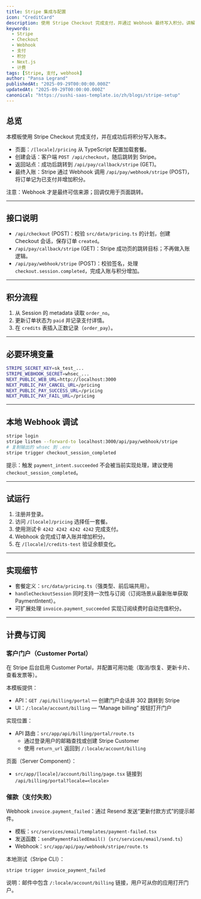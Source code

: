 ```yaml
---
title: Stripe 集成与配置
icon: "CreditCard"
description: 使用 Stripe Checkout 完成支付，并通过 Webhook 最终写入积分。讲解环境变量配置、会话创建、回调处理以及签名 Webhook 的验证与处理。
keywords:
  - Stripe
  - Checkout
  - Webhook
  - 支付
  - 积分
  - Next.js
  - 计费
tags: [Stripe, 支付, webhook]
author: "Pansa Legrand"
publishedAt: "2025-09-29T00:00:00.000Z"
updatedAt: "2025-09-29T00:00:00.000Z"
canonical: "https://sushi-saas-template.io/zh/blogs/stripe-setup"
---
```


## 总览

本模板使用 Stripe Checkout 完成支付，并在成功后将积分写入账本。

- 页面：`/[locale]/pricing` 从 TypeScript 配置加载套餐。
- 创建会话：客户端 `POST /api/checkout`，随后跳转到 Stripe。
- 返回站点：成功后跳转到 `/api/pay/callback/stripe` (GET)。
- 最终入账：Stripe 通过 Webhook 调用 `/api/pay/webhook/stripe` (POST)，将订单记为已支付并增加积分。

注意：Webhook 才是最终可信来源；回调仅用于页面跳转。

---

## 接口说明

- `/api/checkout` (POST)：校验 `src/data/pricing.ts` 的计划，创建 Checkout 会话，保存订单 `created`。
- `/api/pay/callback/stripe` (GET)：Stripe 成功页的跳转目标；不再做入账逻辑。
- `/api/pay/webhook/stripe` (POST)：校验签名，处理 `checkout.session.completed`，完成入账与积分增加。

---

## 积分流程

1) 从 Session 的 metadata 读取 `order_no`。
2) 更新订单状态为 `paid` 并记录支付详情。
3) 在 `credits` 表插入正数记录（`order_pay`）。

---

## 必要环境变量

```bash
STRIPE_SECRET_KEY=sk_test_...
STRIPE_WEBHOOK_SECRET=whsec_...
NEXT_PUBLIC_WEB_URL=http://localhost:3000
NEXT_PUBLIC_PAY_CANCEL_URL=/pricing
NEXT_PUBLIC_PAY_SUCCESS_URL=/pricing
NEXT_PUBLIC_PAY_FAIL_URL=/pricing
```

---

## 本地 Webhook 调试

```bash
stripe login
stripe listen --forward-to localhost:3000/api/pay/webhook/stripe
# 复制输出的 whsec 到 .env
stripe trigger checkout_session_completed
```

提示：触发 `payment_intent.succeeded` 不会被当前实现处理，建议使用 `checkout_session_completed`。

---

## 试运行

1) 注册并登录。
2) 访问 `/[locale]/pricing` 选择任一套餐。
3) 使用测试卡 `4242 4242 4242 4242` 完成支付。
4) Webhook 会完成订单入账并增加积分。
5) 在 `/[locale]/credits-test` 验证余额变化。

---

## 实现细节

- 套餐定义：`src/data/pricing.ts`（强类型、前后端共用）。
- `handleCheckoutSession` 同时支持一次性与订阅（订阅场景从最新账单获取 PaymentIntent）。
- 可扩展处理 `invoice.payment_succeeded` 实现订阅续费时自动充值积分。

---

## 计费与订阅

### 客户门户（Customer Portal）

在 Stripe 后台启用 Customer Portal，并配置可用功能（取消/恢复、更新卡片、查看发票等）。

本模板提供：

- API：`GET /api/billing/portal` — 创建门户会话并 302 跳转到 Stripe
- UI：`/:locale/account/billing` — “Manage billing” 按钮打开门户

实现位置：

- API 路由：`src/app/api/billing/portal/route.ts`
  - 通过登录用户的邮箱查找或创建 Stripe Customer
  - 使用 `return_url` 返回到 `/:locale/account/billing`

页面（Server Component）：

- `src/app/[locale]/account/billing/page.tsx` 链接到 `/api/billing/portal?locale=<locale>`

### 催款（支付失败）

Webhook `invoice.payment_failed`：通过 Resend 发送“更新付款方式”的提示邮件。

- 模板：`src/services/email/templates/payment-failed.tsx`
- 发送函数：`sendPaymentFailedEmail()`（`src/services/email/send.ts`）
- Webhook：`src/app/api/pay/webhook/stripe/route.ts`

本地测试（Stripe CLI）：

```bash
stripe trigger invoice_payment_failed
```

说明：邮件中包含 `/:locale/account/billing` 链接，用户可从你的应用打开门户。
